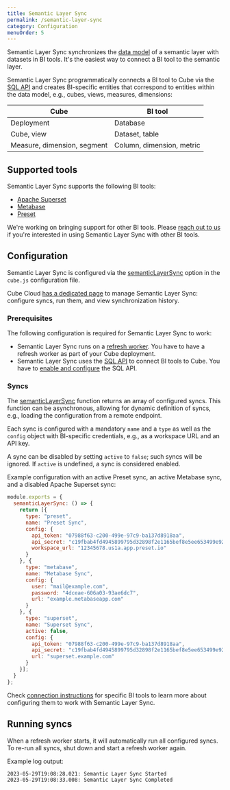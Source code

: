 ```yaml
---
title: Semantic Layer Sync
permalink: /semantic-layer-sync
category: Configuration
menuOrder: 5
---
```


Semantic Layer Sync synchronizes the [data model][ref-data-model]
of a semantic layer with datasets in BI tools. It's the easiest way to
connect a BI tool to the semantic layer.

Semantic Layer Sync programmatically connects a BI tool to Cube via the
[SQL API][ref-sql-api] and creates BI-specific entities that correspond to
entities within the data model, e.g., cubes, views, measures, dimensions:

| Cube                        | BI tool                   |
| --------------------------- | ------------------------- |
| Deployment                  | Database                  |
| Cube, view                  | Dataset, table            |
| Measure, dimension, segment | Column, dimension, metric |

## Supported tools

Semantic Layer Sync supports the following BI tools:

* [Apache Superset][ref-superset]
* [Metabase][ref-metabase]
* [Preset][ref-preset]

<InfoBox>

We're working on bringing support for other BI tools. Please
[reach out to us](https://forms.gle/eEit9Pa7ZXSoFxb86) if you're interested
in using Semantic Layer Sync with other BI tools.

</InfoBox>

## Configuration

Semantic Layer Sync is configured via the [semanticLayerSync][ref-config-sls]
option in the `cube.js` configuration file.

<SuccessBox>

Cube Cloud [has a dedicated page][ref-workspace-sls] to manage Semantic Layer
Sync: configure syncs, run them, and view synchronization history.

</SuccessBox>

### Prerequisites

The following configuration is required for Semantic Layer Sync to work:

* Semantic Layer Sync runs on a [refresh worker][ref-refresh-worker].
You have to have a refresh worker as part of your Cube deployment.
* Semantic Layer Sync uses the [SQL API][ref-sql-api] to connect BI tools
to Cube. You have to [enable and configure][ref-sql-api-conf] the SQL API.

### Syncs

The [semanticLayerSync][ref-config-sls] function returns an array of
configured syncs. This function can be asynchronous, allowing for dynamic
definition of syncs, e.g., loading the configuration from a remote endpoint.

Each sync is configured with a mandatory `name` and a `type` as well as the
`config` object with BI-specific credentials, e.g., as a workspace URL and an
API key.

A sync can be disabled by setting `active` to `false`; such syncs will be
ignored. If `active` is undefined, a sync is considered enabled.

Example configuration with an active Preset sync, an active Metabase sync,
and a disabled Apache Superset sync:

```javascript
module.exports = {
  semanticLayerSync: () => {
    return [{
      type: "preset",
      name: "Preset Sync",
      config: {
        api_token: "07988f63-c200-499e-97c9-ba137d8918aa",
        api_secret: "c19fbab4fd4945899795d32898f2e1165bef8e5ee653499e92f083b3d088aecb",
        workspace_url: "12345678.us1a.app.preset.io"
      }
    }, {
      type: "metabase",
      name: "Metabase Sync",
      config: {
        user: "mail@example.com",
        password: "4dceae-606a03-93ae6dc7",
        url: "example.metabaseapp.com"
      }
    }, {
      type: "superset",
      name: "Superset Sync",
      active: false,
      config: {
        api_token: "07988f63-c200-499e-97c9-ba137d8918aa",
        api_secret: "c19fbab4fd4945899795d32898f2e1165bef8e5ee653499e92f083b3d088aecb",
        url: "superset.example.com"
      }
    }];
  }
};
```

Check [connection instructions][ref-downstream-tools] for specific BI tools
to learn more about configuring them to work with Semantic Layer Sync.

## Running syncs

When a refresh worker starts, it will automatically run all configured syncs.
To re-run all syncs, shut down and start a refresh worker again.

Example log output:

```
2023-05-29T19:08:28.021: Semantic Layer Sync Started
2023-05-29T19:08:33.008: Semantic Layer Sync Completed
```

[ref-data-model]: /schema/getting-started
[ref-sql-api]: /backend/sql
[ref-sql-api-conf]: /backend/sql#configuration
[ref-config-sls]: /config#options-reference-semantic-layer-sync
[ref-workspace-sls]: /workspace/bi-integrations
[ref-refresh-worker]: /deployment/overview#refresh-worker
[ref-preset]: /config/downstream/superset
[ref-superset]: /config/downstream/superset
[ref-metabase]: /config/downstream/metabase
[ref-downstream-tools]: /config/downstream